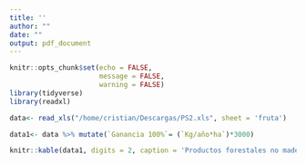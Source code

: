 ```yaml
---
title: ''
author: ""
date: ""
output: pdf_document
---
```


```r
knitr::opts_chunk$set(echo = FALSE, 
                      message = FALSE, 
                      warning = FALSE)
library(tidyverse)
library(readxl)
```

```r
data<- read_xls("/home/cristian/Descargas/PS2.xls", sheet = 'fruta')

data1<- data %>% mutate(`Ganancia 100%`= (`Kg/año*ha`)*3000)

knitr::kable(data1, digits = 2, caption = 'Productos forestales no maderables: Frutales')

```

